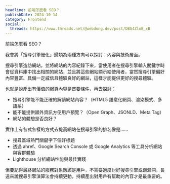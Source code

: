 ```yaml
---
headline: 前端怎麼看 SEO？
publishDate: 2024-10-14
category: Frontend
social:
  threads: https://www.threads.net/@webdong.dev/post/DBG4ZloB_cB
---
```


前端怎麼看 SEO？

我會將「搜尋引擎優化」歸類為兩種方向可以探討：內容與技術層面。

搜尋引擎造訪網站，並將網站的內容紀錄下來，當使用者在搜尋引擎輸入關鍵字時會從資料庫中找出相關的網站，並且將這些網站顯示給使用者，當然搜尋引擎偏好內容豐富、具備一定威信且體驗良好的網站，這樣才能提供更好的搜尋體驗。

也就是說產出有價值的網頁內容是首要條件，再去探討：

- 搜尋引擎能不能正確的解讀網站內容？（HTML5 語意化網頁、渲染模式、多語系）
- 能不能提供額外資訊方便用戶預覽？（Open Graph、JSONLD、Meta Tag）
- 網站的體驗是否良好？

實作上有各式各樣的方式去提高網站在搜尋引擎的排名像是……

- 搜尋區域熱門關鍵字下個好標題
- 透過 ahref、Google Search Console 或 Google Analytics 等工具分析網站與客群體驗
- Lighthouse 分析網站性能與最佳實踐

但要記得最終網站的服務對象應該是用戶，不需要過度討好搜尋引擎或鑽漏洞，長遠來說搜尋引擎演算法會持續更動，持續產出對用戶有幫助的內容才是最重要的。

